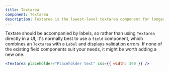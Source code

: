 ```yaml
---
title: Textarea
component: Textarea
description: Textarea is the lowest-level textarea component for longer text.
---
```


Textare should be accompanied by labels, so rather than using `Textarea` directly in a UI,
it's normally best to use a `field` component, which combines an `Textarea` with a `Label` and
displays validation errors. If none of the existing field components suit your needs,
it might be worth adding a new one.


```jsx live center
<Textarea placeholder="Placeholder text" css={{ width: 300 }} />
```
